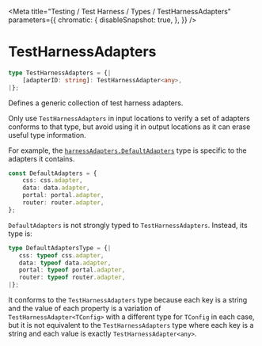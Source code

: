
<Meta
    title="Testing / Test Harness / Types / TestHarnessAdapters"
    parameters={{
        chromatic: {
            disableSnapshot: true,
        },
    }}
/>

# TestHarnessAdapters

```ts
type TestHarnessAdapters = {|
    [adapterID: string]: TestHarnessAdapter<any>,
|};
```

Defines a generic collection of test harness adapters.

Only use `TestHarnessAdapters` in input locations to verify a set of adapters conforms to that type, but avoid using it in output locations as it can erase useful type information.

For example, the [`harnessAdapters.DefaultAdapters`](/docs/testing-test-harness-exports-harnessadapters--page) type is specific to the adapters it contains.

```ts
const DefaultAdapters = {
    css: css.adapter,
    data: data.adapter,
    portal: portal.adapter,
    router: router.adapter,
};
```

`DefaultAdapters` is not strongly typed to `TestHarnessAdapters`. Instead, its type is:

```ts
type DefaultAdaptersType = {|
   css: typeof css.adapter,
   data: typeof data.adapter,
   portal: typeof portal.adapter,
   router: typeof router.adapter,
|};
```

It conforms to the `TestHarnessAdapters` type because each key is a string and the value of each property is a variation of `TestHarnessAdapter<TConfig>` with a different type for `TConfig` in each case, but it is not equivalent to the `TestHarnessAdapters` type where each key is a string and each value is exactly `TestHarnessAdapter<any>`.
